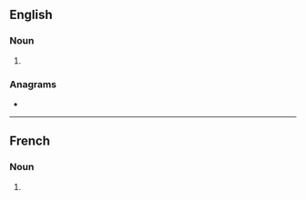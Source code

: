 {{also|perçussions}}
==English==

===Noun===
{{head|en|noun plural form}}

# {{plural of|percussion|lang=en}}

===Anagrams===
* {{anagrams|en|a=ceinoprsssu|supersonics}}

----

==French==

===Noun===
{{head|fr|noun plural form|g=f}}

# {{plural of|percussion|lang=fr}}